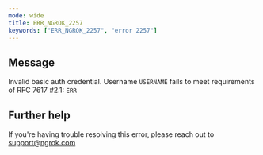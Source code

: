 ```yaml
---
mode: wide
title: ERR_NGROK_2257
keywords: ["ERR_NGROK_2257", "error 2257"]
---
```


## Message

Invalid basic auth credential. Username `USERNAME` fails to meet requirements of RFC 7617 #2.1: `ERR`

## Further help

If you're having trouble resolving this error, please reach out to [support@ngrok.com](mailto:support@ngrok.com?subject=Help%20with%20ERR_NGROK_2257)
